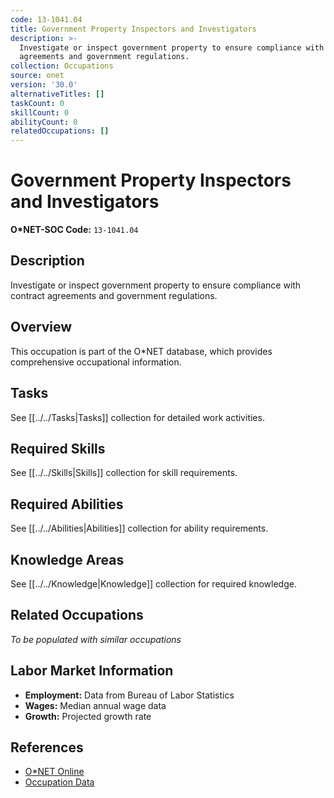 ```yaml
---
code: 13-1041.04
title: Government Property Inspectors and Investigators
description: >-
  Investigate or inspect government property to ensure compliance with contract
  agreements and government regulations.
collection: Occupations
source: onet
version: '30.0'
alternativeTitles: []
taskCount: 0
skillCount: 0
abilityCount: 0
relatedOccupations: []
---
```

# Government Property Inspectors and Investigators

**O*NET-SOC Code:** `13-1041.04`

## Description

Investigate or inspect government property to ensure compliance with contract agreements and government regulations.

## Overview

This occupation is part of the O*NET database, which provides comprehensive occupational information.

## Tasks

See [[../../Tasks|Tasks]] collection for detailed work activities.

## Required Skills

See [[../../Skills|Skills]] collection for skill requirements.

## Required Abilities

See [[../../Abilities|Abilities]] collection for ability requirements.

## Knowledge Areas

See [[../../Knowledge|Knowledge]] collection for required knowledge.

## Related Occupations

*To be populated with similar occupations*

## Labor Market Information

- **Employment:** Data from Bureau of Labor Statistics
- **Wages:** Median annual wage data
- **Growth:** Projected growth rate

## References

- [O*NET Online](https://www.onetonline.org/link/summary/13-1041.04)
- [Occupation Data](https://www.onetcenter.org/)
